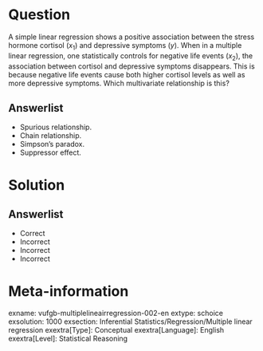 Question
========
  
A simple linear regression shows a positive association between the stress hormone cortisol ($x_{1}$) and depressive symptoms (*y*). When in a multiple linear regression, one statistically controls for negative life events ($x_{2}$), the association between cortisol and depressive symptoms disappears. This is because negative life events cause both higher cortisol levels as well as more depressive symptoms. Which multivariate relationship is this?

  
Answerlist
----------
* Spurious relationship.
* Chain relationship.
* Simpson’s paradox.
* Suppressor effect.

Solution
========

Answerlist
----------
* Correct
* Incorrect
* Incorrect
* Incorrect

Meta-information
================
exname: vufgb-multiplelineairregression-002-en
extype: schoice
exsolution: 1000
exsection: Inferential Statistics/Regression/Multiple linear regression
exextra[Type]: Conceptual
exextra[Language]: English
exextra[Level]: Statistical Reasoning
